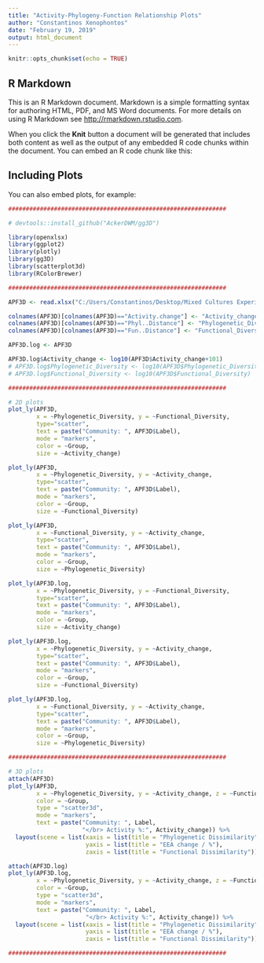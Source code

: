 ```yaml
---
title: "Activity-Phylogeny-Function Relationship Plots"
author: "Constantinos Xenophontos"
date: "February 19, 2019"
output: html_document
---
```


```r
knitr::opts_chunk$set(echo = TRUE)
```

## R Markdown

This is an R Markdown document. Markdown is a simple formatting syntax for authoring HTML, PDF, and MS Word documents. For more details on using R Markdown see <http://rmarkdown.rstudio.com>.

When you click the **Knit** button a document will be generated that includes both content as well as the output of any embedded R code chunks within the document. You can embed an R code chunk like this:

## Including Plots

You can also embed plots, for example:

```r
##############################################################

# devtools::install_github("AckerDWM/gg3D")

library(openxlsx)
library(ggplot2)
library(plotly)
library(gg3D)
library(scatterplot3d)
library(RColorBrewer)

##############################################################

APF3D <- read.xlsx("C:/Users/Constantinos/Desktop/Mixed Cultures Experiment - 2018/Assay-25_Fluorescence Assays Rates/Clusters/Activity-Dissimilarity matrix.xlsx")

colnames(APF3D)[colnames(APF3D)=="Activity.change"] <- "Activity_change"
colnames(APF3D)[colnames(APF3D)=="Phyl..Distance"] <- "Phylogenetic_Diversity"
colnames(APF3D)[colnames(APF3D)=="Fun..Distance"] <- "Functional_Diversity"

APF3D.log <- APF3D

APF3D.log$Activity_change <- log10(APF3D$Activity_change+101)
# APF3D.log$Phylogenetic_Diversity <- log10(APF3D$Phylogenetic_Diversity)
# APF3D.log$Functional_Diversity <- log10(APF3D$Functional_Diversity)

##############################################################

# 2D plots
plot_ly(APF3D,
        x = ~Phylogenetic_Diversity, y = ~Functional_Diversity,
        type="scatter",
        text = paste("Community: ", APF3D$Label),
        mode = "markers",
        color = ~Group,
        size = ~Activity_change)

plot_ly(APF3D,
        x = ~Phylogenetic_Diversity, y = ~Activity_change,
        type="scatter",
        text = paste("Community: ", APF3D$Label),
        mode = "markers",
        color = ~Group,
        size = ~Functional_Diversity)

plot_ly(APF3D,
        x = ~Functional_Diversity, y = ~Activity_change,
        type="scatter",
        text = paste("Community: ", APF3D$Label),
        mode = "markers",
        color = ~Group,
        size = ~Phylogenetic_Diversity)

plot_ly(APF3D.log,
        x = ~Phylogenetic_Diversity, y = ~Functional_Diversity,
        type="scatter",
        text = paste("Community: ", APF3D$Label),
        mode = "markers",
        color = ~Group,
        size = ~Activity_change)

plot_ly(APF3D.log,
        x = ~Phylogenetic_Diversity, y = ~Activity_change,
        type="scatter",
        text = paste("Community: ", APF3D$Label),
        mode = "markers",
        color = ~Group,
        size = ~Functional_Diversity)

plot_ly(APF3D.log,
        x = ~Functional_Diversity, y = ~Activity_change,
        type="scatter",
        text = paste("Community: ", APF3D$Label),
        mode = "markers",
        color = ~Group,
        size = ~Phylogenetic_Diversity)

##############################################################

# 3D plots
attach(APF3D)
plot_ly(APF3D,
        x = ~Phylogenetic_Diversity, y = ~Activity_change, z = ~Functional_Diversity,
        color = ~Group,
        type = "scatter3d",
        mode = "markers",
        text = paste("Community: ", Label,
                     "</br> Activity %:", Activity_change)) %>%
  layout(scene = list(xaxis = list(title = "Phylogenetic Dissimilarity"),
                      yaxis = list(title = "EEA change / %"),
                      zaxis = list(title = "Functional Dissimilarity")))

attach(APF3D.log)
plot_ly(APF3D.log,
        x = ~Phylogenetic_Diversity, y = ~Activity_change, z = ~Functional_Diversity,
        color = ~Group,
        type = "scatter3d",
        mode = "markers",
        text = paste("Community: ", Label,
                      "</br> Activity %:", Activity_change)) %>%
  layout(scene = list(xaxis = list(title = "Phylogenetic Dissimilarity"),
                      yaxis = list(title = "EEA change / %"),
                      zaxis = list(title = "Functional Dissimilarity")))

##############################################################
```
